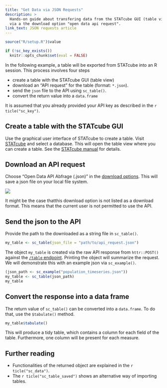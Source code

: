 ```yaml
---
title: "Get Data via JSON Requests"
description: >
  Hands-on guide about transfering data from the STATcube GUI (table view) to R sessions
  via a the download option "open data api request".
link_text: JSON requests article
---
```


```r
source("R/setup.R")$value
```

```r
if (!sc_key_exists())
  knitr::opts_chunk$set(eval = FALSE)
```

In the following example, a table will be exported from STATcube into an
R session. This process involves four steps

* create a table with the STATcube GUI (table view)
* download an "API request" for the table (format: `*.json`).
* send the `json` file to the API using `sc_table()`.
* convert the return value into a `data.frame`

It is assumed that you already provided your API key as described in the `r ticle("sc_key")`.

## Create a table with the STATcube GUI

Use the graphical user interface of STATcube to create a table. Visit
[STATcube] and select a database. This will open the table view where you can 
create a table. See the [STATcube manual] for details.

## Download an API request

Choose "Open Data API Abfrage (.json)" in the [download options]. This will
save a json file on your local file system.

 <img src="img/download_json.png" />
 
It might be the case thatthis download option is not listed as a download format.
This means that the current user is not permitted to use the API.

## Send the json to the API

Provide the path to the downloaded as a string file in `sc_table()`.

``` r
my_table <- sc_table(json_file = "path/to/api_request.json")
```

The object `my_table` is created via the raw API response from `httr::POST()` against the [`/table` endpoint].
Printing the object will summarize the request.
We will demonstrate this with an example json via `sc_example()`.
 
```r
(json_path <- sc_example("population_timeseries.json"))
my_table <- sc_table(json_path)
my_table
```

## Convert the response into a data frame

The return value of `sc_table()` can be converted into a `data.frame`.
To do that, use the `$tabulate()` method.

```r
my_table$tabulate()
```

This will produce a tidy table, which contains a column for each field of the table.
Furthermore, one column will be present for each measure.

## Further reading

* Functionalities of the returned object are explained in the `r ticle("sc_data")`.
* The `r ticle("sc_table_saved")` shows an alternative way of importing tables.

[`/table` endpoint]: https://docs.wingarc.com.au/superstar/9.12/open-data-api/open-data-api-reference/table-endpoint
[download options]: https://docs.wingarc.com.au/superstar/9.12/superweb2/user-guide/download-tables
[STATcube]: http://sdbext:8081/statistik.at/ext/statcube/home
[STATcube manual]: http://www.statistik.at/wcm/idc/idcplg?IdcService=GET_PDF_FILE&dDocName=105692
